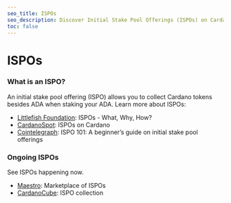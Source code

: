 ```yaml
---
seo_title: ISPOs
seo_description: Discover Initial Stake Pool Offerings (ISPOs) on Cardano. Earn additional Cardano tokens by staking ADA with chosen pools. See ongoing ISPOs now.
toc: false
---
```


# ISPOs

### What is an ISPO?

An initial stake pool offering (ISPO) allows you to collect Cardano tokens besides ADA when staking your ADA. Learn more about ISPOs:

- [Littlefish Foundation](https://vault.littlefish.foundation/F.+Cardano/ISPO+-+What%2C+Why%2C+How%3F)<OS repoURL="https://github.com/littlefish-foundation" />: ISPOs - What, Why, How?
- [CardanoSpot](https://cardanospot.io/news/initial-stake-pool-offering-ispo-on-cardano-ecosystem-0)<OS repoURL="https://github.com/emurgo" />: ISPOs on Cardano
- [Cointelegraph](https://cointelegraph.com/learn/ispo-101-a-beginners-guide-on-initial-stake-pool-offerings): ISPO 101: A beginner’s guide on initial stake pool offerings

### Ongoing ISPOs

See ISPOs happening now.

- [Maestro](https://www.gomaestro.org/marketplace)<OS repoURL="https://github.com/maestro-org" />: Marketplace of ISPOs
- [CardanoCube](https://www.cardanocube.com/categories/ispo): ISPO collection
